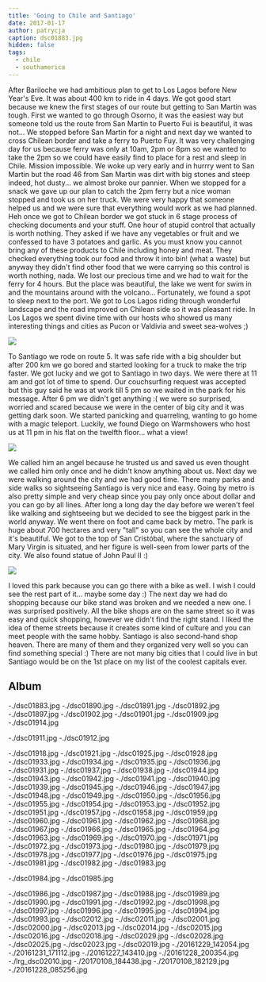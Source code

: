 ```yaml
---
title: 'Going to Chile and Santiago'
date: 2017-01-17
author: patrycja
caption: dsc01883.jpg
hidden: false
tags:
  - chile
  - southamerica
---
```


After Bariloche we had ambitious plan to get to Los Lagos before New Year's Eve. It was about 400 km to ride in 4 days. We got good start because we knew the first stages of our route but getting to San Martin was tough. First we wanted to go through Osorno, it was the easiest way but someone told us the route from San Martin to Puerto Fui is beautiful, it was not... We stopped before San Martin for a night and next day we wanted to cross Chilean border and take a ferry to Puerto Fuy. It was very challenging day for us because ferry was only at 10am, 2pm or 8pm so we wanted to take the 2pm so we could have easily find to place for a rest and sleep in Chile. Mission impossible. We woke up very early and in hurrry went to San Martin but the road 46 from San Martin was dirt with big stones and steep indeed, hot dusty... we almost broke our pannier. When we stopped for a snack we gave up our plan to catch the 2pm ferry but a nice woman stopped and took us on her truck. We were very happy that someone helped us and we were sure that everything would work as we had planned. Heh once we got to Chilean border we got stuck in 6 stage process of checking documents and your stuff. One hour of stupid control that actually is worth nothing. They asked if we have any vegetables or fruit and we confessed to have 3 potatoes and garlic. As you must know you cannot bring any of these products to Chile including honey and meat.
They checked everything took our food and throw it into bin! (what a waste) but anyway they didn't find other food that we were carrying so this control is worth nothing, nada. We lost our precious time and we had to wait for the ferry for 4 hours. But the place was beautiful, the lake we went for swim in and the mountains around with the volcano... Fortunately, we found a spot to sleep next to the port.
We got to Los Lagos riding through wonderful landscape and the road improved on Chilean side so it was pleasant ride. In Los Lagos we spent divine time with our hosts who showed us many interesting things and cities as Pucon or Valdivia and sweet sea-wolves ;)

![](./dsc01919.jpg)

To Santiago we rode on route 5. It was safe ride with a big shoulder but after 200 km we go bored and started looking for a truck to make the trip faster. We got lucky and we got to Santiago in two days. We were there at 11 am and got lot of time to spend. Our couchsurfing request was accepted but this guy said he was at work till 5 pm so we waited in the park for his message. After 6 pm we didn't get anything :( we were so surprised, worried and scared because we were in the center of big city and it was getting dark soon. We started panicking and quarreling, wanting to go home with a magic teleport. Luckily, we found Diego on Warmshowers who host us at 11 pm in his flat on the twelfth floor... what a view!

![](./dsc02019.jpg)

We called him an angel because he trusted us and saved us even thought we called him only once and he didn't know anything about us. Next day we were walking around the city and we had good time. There many parks and side walks so sightseeing Santiago is very nice and easy. Going by metro is also pretty simple and very cheap since you pay only once about dollar and you can go by all lines. After long a long day the day before we weren't feel like walking and sightseeing but we decided to see the biggest park in the world anyway. We went there on foot and came back by metro. The park is huge about 700 hectares and very "tall" so you can see the whole city and it's beautiful. We got to the top of San Cristóbal, where the sanctuary of Mary Virgin is situated, and her figure is well-seen from lower parts of the city. We also found statue of John Paul II :)

![](./dsc01995.jpg)

I loved this park because you can go there with a bike as well. I wish I could see the rest part of it... maybe some day :)
The next day we had do shopping because our bike stand was broken and we needed a new one. I was surprised positively. All the bike shops are on the same street so it was easy and quick shopping, however we didn't find the right stand. I liked the idea of theme streets because it creates some kind of culture and you can meet people with the same hobby. Santiago is also second-hand shop heaven. There are many of them and they organized very well so you can find something special :)
There are not many big cities that I could live in but Santiago would be on the 1st place on my list of the coolest capitals ever.

## Album

<grid>
  -./dsc01883.jpg -./dsc01890.jpg -./dsc01891.jpg -./dsc01892.jpg
  -./dsc01897.jpg -./dsc01902.jpg -./dsc01901.jpg -./dsc01909.jpg
  -./dsc01914.jpg
</grid>

<grid>-./dsc01911.jpg -./dsc01912.jpg</grid>

<grid>
  -./dsc01918.jpg -./dsc01921.jpg -./dsc01925.jpg -./dsc01928.jpg
  -./dsc01933.jpg -./dsc01934.jpg -./dsc01935.jpg -./dsc01936.jpg
  -./dsc01931.jpg -./dsc01937.jpg -./dsc01938.jpg -./dsc01944.jpg
  -./dsc01943.jpg -./dsc01942.jpg -./dsc01941.jpg -./dsc01940.jpg
  -./dsc01939.jpg -./dsc01945.jpg -./dsc01946.jpg -./dsc01947.jpg
  -./dsc01948.jpg -./dsc01949.jpg -./dsc01950.jpg -./dsc01956.jpg
  -./dsc01955.jpg -./dsc01954.jpg -./dsc01953.jpg -./dsc01952.jpg
  -./dsc01951.jpg -./dsc01957.jpg -./dsc01958.jpg -./dsc01959.jpg
  -./dsc01960.jpg -./dsc01961.jpg -./dsc01962.jpg -./dsc01968.jpg
  -./dsc01967.jpg -./dsc01966.jpg -./dsc01965.jpg -./dsc01964.jpg
  -./dsc01963.jpg -./dsc01969.jpg -./dsc01970.jpg -./dsc01971.jpg
  -./dsc01972.jpg -./dsc01973.jpg -./dsc01980.jpg -./dsc01979.jpg
  -./dsc01978.jpg -./dsc01977.jpg -./dsc01976.jpg -./dsc01975.jpg
  -./dsc01981.jpg -./dsc01982.jpg -./dsc01983.jpg
</grid>

<grid>-./dsc01984.jpg -./dsc01985.jpg</grid>

<grid>
  -./dsc01986.jpg -./dsc01987.jpg -./dsc01988.jpg -./dsc01989.jpg
  -./dsc01990.jpg -./dsc01991.jpg -./dsc01992.jpg -./dsc01998.jpg
  -./dsc01997.jpg -./dsc01996.jpg -./dsc01995.jpg -./dsc01994.jpg
  -./dsc01993.jpg -./dsc02012.jpg -./dsc02011.jpg -./dsc02001.jpg
  -./dsc02000.jpg -./dsc02013.jpg -./dsc02014.jpg -./dsc02015.jpg
  -./dsc02016.jpg -./dsc02018.jpg -./dsc02029.jpg -./dsc02028.jpg
  -./dsc02025.jpg -./dsc02023.jpg -./dsc02019.jpg -./20161229_142054.jpg
  -./20161231_171112.jpg
</grid>

<grid columns="2">
  -./20161227_143410.jpg -./20161228_200354.jpg -./lrg_dsc02010.jpg
  -./20170108_184438.jpg -./20170108_182129.jpg -./20161228_085256.jpg
</grid>
